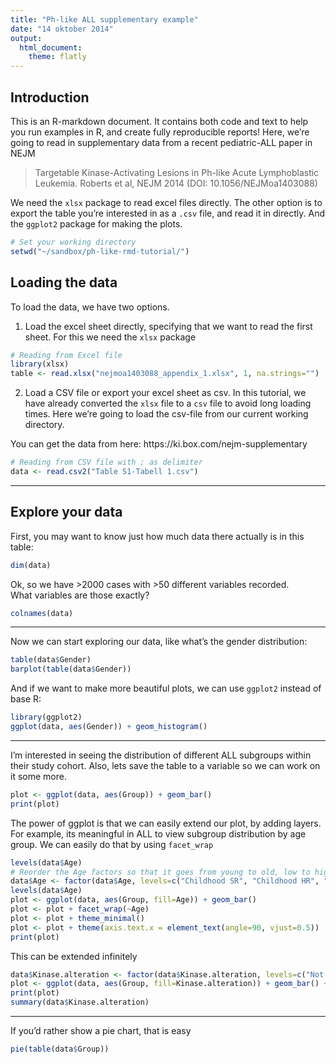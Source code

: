 ```yaml
---
title: "Ph-like ALL supplementary example"
date: "14 oktober 2014"
output:
  html_document:
    theme: flatly
---
```


## Introduction

This is an R-markdown document. It contains both code and text to help you run examples in R, and create fully reproducible reports!
Here, we're going to read in supplementary data from a recent pediatric-ALL paper in NEJM

> Targetable Kinase-Activating Lesions in Ph-like Acute Lymphoblastic Leukemia. Roberts et al, NEJM 2014 (DOI: 10.1056/NEJMoa1403088)

We need the `xlsx` package to read excel files directly. The other option is to export the table you're interested in as a `.csv` file, and read it in directly. 
And the `ggplot2` package for making the plots. 

```r
# Set your working directory
setwd("~/sandbox/ph-like-rmd-tutorial/")
```

## Loading the data

To load the data, we have two options.

1. Load the excel sheet directly, specifying that we want to read the first sheet. For this we need the `xlsx` package
```r
# Reading from Excel file
library(xlsx)
table <- read.xlsx("nejmoa1403088_appendix_1.xlsx", 1, na.strings="")
```

2. Load a CSV file or export your excel sheet as csv. In this tutorial, we have already converted the `xlsx` file to a `csv` file to avoid long loading times. Here we're going to load the csv-file from our current working directory.

You can get the data from here: https://ki.box.com/nejm-supplementary

```r
# Reading from CSV file with ; as delimiter
data <- read.csv2("Table S1-Tabell 1.csv")
```

***

## Explore your data

First, you may want to know just how much data there actually is in this table: 
```r
dim(data)
```

Ok, so we have >2000 cases with >50 different variables recorded.     
What variables are those exactly? 

```r
colnames(data)
```

*** 

Now we can start exploring our data, like what's the gender distribution: 
```r
table(data$Gender)
barplot(table(data$Gender))
```

And if we want to make more beautiful plots, we can use `ggplot2` instead of base R:
```r
library(ggplot2)
ggplot(data, aes(Gender)) + geom_histogram()
```

***

I'm interested in seeing the distribution of different ALL subgroups within their study cohort. 
Also, lets save the table to a variable so we can work on it some more.
```r
plot <- ggplot(data, aes(Group)) + geom_bar()
print(plot)
```

The power of ggplot is that we can easily extend our plot, by adding layers.   
For example, its meaningful in ALL to view subgroup distribution by age group. We can easily do that by using `facet_wrap`
```r
levels(data$Age)
# Reorder the Age factors so that it goes from young to old, low to high risk
data$Age <- factor(data$Age, levels=c("Childhood SR", "Childhood HR", "Adolescent", "Young adult"))
levels(data$Age)
plot <- ggplot(data, aes(Group, fill=Age)) + geom_bar()
plot <- plot + facet_wrap(~Age)
plot <- plot + theme_minimal()
plot <- plot + theme(axis.text.x = element_text(angle=90, vjust=0.5))
print(plot)
```

This can be extended infinitely
```r
data$Kinase.alteration <- factor(data$Kinase.alteration, levels=c("Not tested", "No", "Unknown", "Yes"))
plot <- ggplot(data, aes(Group, fill=Kinase.alteration)) + geom_bar() + facet_wrap(~ Cohort)
print(plot)
summary(data$Kinase.alteration)
```

***

If you'd rather show a pie chart, that is easy

```r
pie(table(data$Group))
```

